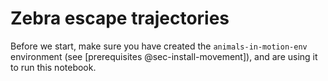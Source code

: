 # Zebra escape trajectories {#sec-movement-zebras}

Before we start, make sure you have created the `animals-in-motion-env` environment (see [prerequisites @sec-install-movement]), and are using it to run this notebook.
